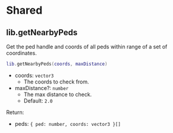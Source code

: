# Shared

## lib.getNearbyPeds

Get the ped handle and coords of all peds within range of a set of coordinates.

```lua copy
lib.getNearbyPeds(coords, maxDistance)
```

- coords: `vector3`
  - The coords to check from.
- maxDistance?: `number`
  - The max distance to check.
  - Default: `2.0`

Return:

- peds: `{ ped: number, coords: vector3 }[]`
